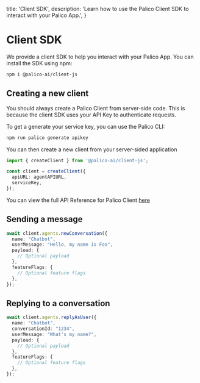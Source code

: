   title: 'Client SDK',
  description:
    'Learn how to use the Palico Client SDK to interact with your Palico App.',
}

# Client SDK

We provide a client SDK to help you interact with your Palico App. You can install the SDK using npm:

```bash
npm i @palico-ai/client-js
```


## Creating a new client

You should always create a Palico Client from server-side code. This is because the client SDK uses your API Key to authenticate requests.

To get a generate your service key, you can use the Palico CLI:
```bash
npm run palico generate apikey
```

You can then create a new client from your server-sided application

```typescript
import { createClient } from '@palico-ai/client-js';

const client = createClient({
  apiURL: agentAPIURL,
  serviceKey,
});
```
You can view the full API Reference for Palico Client [here](https://palico-ai.github.io/palico-ai/interfaces/_palico_ai_client_js.IPalicoClient.html)

## Sending a message
```typescript
await client.agents.newConversation({
  name: "Chatbot",
  userMessage: "Hello, my name is Foo",
  payload: {
    // Optional payload
  },
  featureFlags: {
    // Optional feature flags
  },
});
```

## Replying to a conversation
```typescript
await client.agents.replyAsUser({
  name: "Chatbot",
  conversationId: "1234",
  userMessage: "What's my name?",
  payload: {
    // Optional payload
  },
  featureFlags: {
    // Optional feature flags
  },
});
```